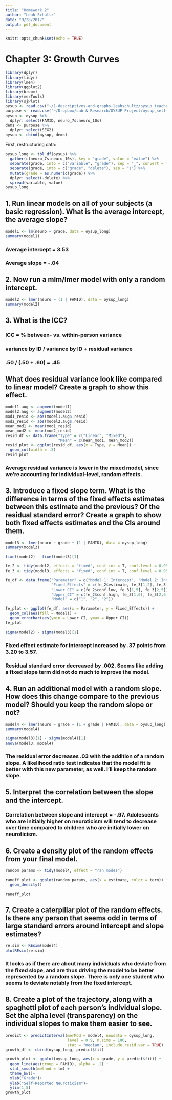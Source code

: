 ```yaml
---
title: "Homework 2"
author: "Leah Schultz"
date: "9/28/2017"
output: pdf_document
---
```


```r
knitr::opts_chunk$set(echo = TRUE)
```

# Chapter 3: Growth Curves
```r
library(dplyr)
library(tidyr)
library(lme4)
library(ggplot2)
library(broom)
library(merTools)
library(sjPlot)
oysup <- read.csv("~/1-descriptives-and-graphs-leahschultz/oysup_teacher_self.csv")
purpose <- read.csv("~/Dropbox/Lab & Research/OYSUP Project/oysup_self.csv")
oysup <- oysup %>%
  dplyr::select(FAMID, neuro_7s:neuro_10s)
dems <- purpose %>%
  dplyr::select(SEX2)
oysup <- cbind(oysup, dems)
```

First, restructuring data:

```r
oysup_long <- tbl_df(oysup) %>%
  gather(c(neuro_7s:neuro_10s), key = "grade", value = "value") %>%
  separate(grade, into = c("variable", "grade"), sep = "_", convert = T) %>%
  separate(grade, into = c("grade", "delete"), sep = "s") %>%
  mutate(grade = as.numeric(grade)) %>%
  dplyr::select(-delete) %>%
  spread(variable, value)
oysup_long
```

## 1. Run linear models on all of your subjects (a basic regression). What is the average intercept, the average slope?

```r
model1 <- lm(neuro ~ grade, data = oysup_long)
summary(model1)
```

### Average intercept = 3.53

### Average slope = -.04

## 2. Now run a mlm/lmer model with only a random intercept.
```r
model2 <- lmer(neuro ~ (1 | FAMID), data = oysup_long)
summary(model2)
```

## 3. What is the ICC?

### ICC = % between- vs. within-person variance

### variance by ID / variance by ID + residual variance

### .50 / (.50 + .60) = .45


## What does residual variance look like compared to linear model? Create a graph to show this effect.

```r
model1.aug <- augment(model1)
model2.aug <- augment(model2)
mod1_resid <- abs(model1.aug$.resid)
mod2_resid <- abs(model2.aug$.resid)
mean_mod1 <- mean(mod1_resid)
mean_mod2 <- mean(mod2_resid)
resid_df <- data.frame("Type" = c("Linear", "Mixed"), 
                       "Mean" = c(mean_mod1, mean_mod2))
resid_plot <- ggplot(resid_df, aes(x = Type, y = Mean)) +
  geom_col(width = .5)
resid_plot
```

### Average residual variance is lower in the mixed model, since we're accounting for individual-level, random effects.

## 3. Introduce a fixed slope term. What is the difference in terms of the fixed effects estimates between this estimate and the previous? Of the residual standard error? Create a graph to show both fixed effects estimates and the CIs around them.

```r
model3 <- lmer(neuro ~ grade + (1 | FAMID), data = oysup_long)
summary(model3)

fixef(model2) - fixef(model3)[1]

fe_2 <- tidy(model2, effects = "fixed", conf.int = T, conf.level = 0.95)
fe_3 <- tidy(model3, effects = "fixed", conf.int = T, conf.level = 0.95)

fe_df <- data.frame("Parameter" = c("Model 1: Intercept", "Model 2: Intercept", "Model 2: Slope"),
                    "Fixed_Effects" = c(fe_2$estimate, fe_3[1,2], fe_3[2,2]),
                    "Lower_CI" = c(fe_2$conf.low, fe_3[1,5], fe_3[2,5]),
                    "Upper_CI" = c(fe_2$conf.high, fe_3[1,6], fe_3[2,6]),
                    "Model" = c("1", "2", "2"))

fe_plot <- ggplot(fe_df, aes(x = Parameter, y = Fixed_Effects)) +
  geom_col(aes(fill = Model)) +
  geom_errorbar(aes(ymin = Lower_CI, ymax = Upper_CI))
fe_plot

sigma(model2) - sigma(model3)[1]
```

### Fixed effect estimate for intercept increased by .37 points from 3.20 to 3.57.

### Residual standard error decreased by .002. Seems like adding a fixed slope term did not do much to improve the model.

## 4. Run an additional model with a random slope. How does this change compare to the previous model? Should you keep the random slope or not?

```r
model4 <- lmer(neuro ~ grade + (1 + grade | FAMID), data = oysup_long)
summary(model4)

sigma(model3)[1] - sigma(model4)[1]
anova(model3, model4)
```

### The residual error decreases .03 with the addition of a random slope. A likelihood ratio test indicates that the model fit is better with this new parameter, as well. I'll keep the random slope.

## 5. Interpret the correlation between the slope and the intercept.

### Correlation between slope and intercept = -.97. Adolescents who are initially higher on neuroticism will tend to decrease over time compared to children who are initially lower on neuroticism.

## 6. Create a density plot of the random effects from your final model.

```r
random_params <- tidy(model4, effect = "ran_modes")

raneff_plot <- ggplot(random_params, aes(x = estimate, color = term)) +
  geom_density()

raneff_plot
```

## 7. Create a caterpillar plot of the random effects. Is there any person that seems odd in terms of large standard errors around intercept and slope estimates?

```r
re.sim <- REsim(model4)
plotREsim(re.sim)
```

### It looks as if there are about many individuals who deviate from the fixed slope, and are thus driving the model to be better represented by a random slope. There is only one student who seems to deviate notably from the fixed intercept.


## 8. Create a plot of the trajectory, along with a spaghetti plot of each person’s individual slope. Set the alpha level (transparency) on the individual slopes to make them easier to see.

```r
predict <- predictInterval(merMod = model4, newdata = oysup_long,
                           level = 0.9, n.sims = 100, 
                           stat = "median", include.resid.var = TRUE)
growth_df <- cbind(oysup_long, predict$fit)

growth_plot <- ggplot(oysup_long, aes(x = grade, y = predict$fit)) +
  geom_line(aes(group = FAMID), alpha = .2) +
  stat_smooth(method = lm) +
  theme_bw()+
  xlab("Grade")+
  ylab("Self-Reported Neuroticism")+
  ylim(1,5)
growth_plot
```

